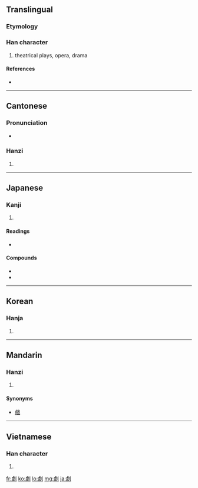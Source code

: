 {{also|剧}}
==Translingual==

===Etymology===
{{Han compound|豦|刀|c1=p|c2=s|t2=knife|ls=psc}}

===Han character===
{{Han char|rn=18|rad=刀|as=13|sn=15|four=2220<sub>0</sub>|canj=X卜人中弓 (XYOLN), 卜人中弓 (YOLN)|ids=⿰[[豦]][[刂]]}}

# theatrical plays, opera, drama

====References====
* {{Han ref|kx=0144.340|dkj=02218|dj=0325.120|hdz=10358.030|uh=5287|ud=21127|bh=BC40|bd=48192}}

----

==Cantonese==

===Pronunciation===
* {{IPA|/kʰɛːk˨/|lang=yue}}

===Hanzi===
{{yue-hanzi|jyut=kek6|y=kek6|sim=剧}}

# {{defn|Cantonese|sort=刀13}}

----

==Japanese==

===Kanji===
{{ja-kanji|grade=6|rs=刀13}}

# {{defn|Japanese}}

====Readings====
* {{ja-readings|on=[[げき]] ([[geki]]), [[けき]] ([[keki]]), [[ぎゃく]] ([[gyaku]])|kun=[[はげしい]] ([[hageshii]])}}

====Compounds====
* {{term|喜劇||[[comedy]]|tr=[[きげき]], [[kigeki]]|lang=ja|sc=Jpan}}
* {{term|悲劇||[[tragedy]]|tr=[[ひげき]], [[higeki]]|lang=ja|sc=Jpan}}

----

==Korean==

===Hanja===
{{ko-hanja|hangeul=극|rv=geuk|mr=kŭk}}

# {{defn|Korean|sort=刀13}}

----

==Mandarin==

===Hanzi===
{{cmn-hanzi|sim=剧|pin=[[jù]] ([[ju4]])|wg=chü<sup>4</sup>}}

# {{defn|Mandarin|sort=刀13}}

====Synonyms====
*[[戲]]

----

==Vietnamese==

===Han character===
{{vi-hantu|[[kịch]], [[cạch]], [[kếch]], [[kệch]]|rs=刀13}}

# {{defn|Vietnamese|sort=刀13}}

[[fr:劇]]
[[ko:劇]]
[[lo:劇]]
[[mg:劇]]
[[ja:劇]]